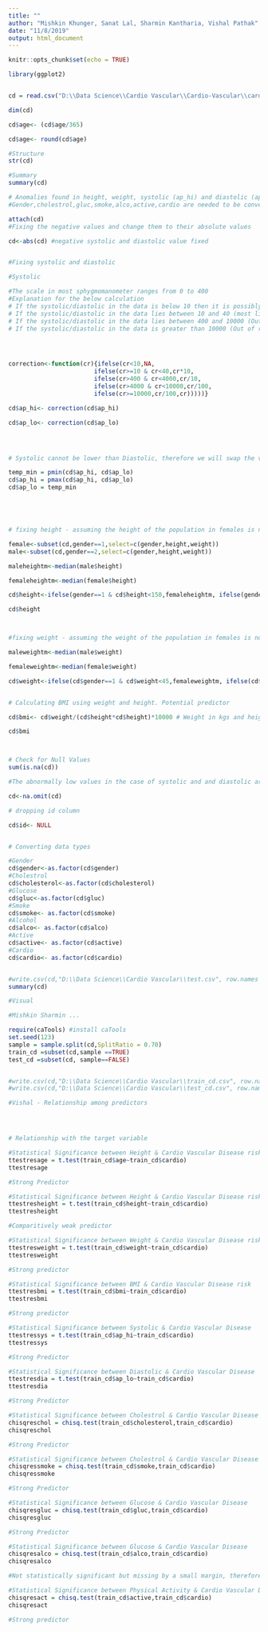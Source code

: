 ```yaml
---
title: ""
author: "Mishkin Khunger, Sanat Lal, Sharmin Kantharia, Vishal Pathak"
date: "11/8/2019"
output: html_document
---
```


```r
knitr::opts_chunk$set(echo = TRUE)
```


```r
library(ggplot2)


cd = read.csv("D:\\Data Science\\Cardio Vascular\\Cardio-Vascular\\cardio.csv")

dim(cd)

cd$age<- (cd$age/365)

cd$age<- round(cd$age) 
```

```r

#Structure
str(cd)

#Summary
summary(cd)

# Anomalies found in height, weight, systolic (ap_hi) and diastolic (ap_lo)
#Gender,cholestrol,gluc,smoke,alco,active,cardio are needed to be converted into categorical variable

```


```r
attach(cd)
#Fixing the negative values and change them to their absolute values

cd<-abs(cd) #negative systolic and diastolic value fixed 


#Fixing systolic and diastolic

#Systolic 

#The scale in most sphygmomanometer ranges from 0 to 400 
#Explanation for the below calculation
# If the systolic/diastolic in the data is below 10 then it is possibly an error and would be 
# If the systolic/diastolic in the data lies between 10 and 40 (most likely a typing error), then the data will be multiplied by 10
# If the systolic/diastolic in the data lies between 400 and 10000 (Out of range and possible typing errors), then the data will be divided by 100
# If the systolic/diastolic in the data is greater than 10000 (Out of range and possible typing errors), then the data will be divided by 100




correction<-function(cr){ifelse(cr<10,NA,
                        ifelse(cr>=10 & cr<40,cr*10,        
                        ifelse(cr>400 & cr<4000,cr/10,
                        ifelse(cr>4000 & cr<10000,cr/100,       
                        ifelse(cr>=10000,cr/100,cr)))))}

cd$ap_hi<- correction(cd$ap_hi)

cd$ap_lo<- correction(cd$ap_lo)




# Systolic cannot be lower than Diastolic, therefore we will swap the values where such is the case in the dataset

temp_min = pmin(cd$ap_hi, cd$ap_lo)
cd$ap_hi = pmax(cd$ap_hi, cd$ap_lo)
cd$ap_lo = temp_min





# fixing height - assuming the height of the population in females is not less than 150 cm(approx. 4 feet 11 inches) and not less than 155 cm(5 ft 1 inches) in males . Replacing the value below these parameters by their respective medians 

female<-subset(cd,gender==1,select=c(gender,height,weight))
male<-subset(cd,gender==2,select=c(gender,height,weight))

maleheightm<-median(male$height)

femaleheightm<-median(female$height)

cd$height<-ifelse(gender==1 & cd$height<150,femaleheightm, ifelse(gender==2 & cd$height<155,maleheightm,cd$height) )

cd$height



#fixing weight - assuming the weight of the population in females is not less than 45 kgs and not less than 55kgs  in males and both are not greater than 120Kgs. Replacing the value below these parameters by their respective means 

maleweightm<-median(male$weight)

femaleweightm<-median(female$weight)

cd$weight<-ifelse(cd$gender==1 & cd$weight<45,femaleweightm, ifelse(cd$gender==1 & cd$weight>120,femaleweightm,ifelse(cd$gender==2 & cd$weight<55,maleweightm,ifelse(cd$gender==2 & cd$weight>120,maleweightm,cd$weight))))


# Calculating BMI using weight and height. Potential predictor 

cd$bmi<- cd$weight/(cd$height*cd$height)*10000 # Weight in kgs and height in cms

cd$bmi



# Check for Null Values
sum(is.na(cd))

#The abnormally low values in the case of systolic and and diastolic are converted to NA. As they are very low in number (32) and contribute to only 0.04% of the data, they can be dropped.  

cd<-na.omit(cd) 

# dropping id column 

cd$id<- NULL


# Converting data types

#Gender
cd$gender<-as.factor(cd$gender)
#Cholestrol
cd$cholesterol<-as.factor(cd$cholesterol)
#Glucose
cd$gluc<-as.factor(cd$gluc)
#Smoke
cd$smoke<- as.factor(cd$smoke)
#Alcohol
cd$alco<- as.factor(cd$alco)
#Active
cd$active<- as.factor(cd$active)
#Cardio
cd$cardio<- as.factor(cd$cardio)


#write.csv(cd,"D:\\Data Science\\Cardio Vascular\\test.csv", row.names = TRUE)
summary(cd)


```

```r
#Visual 

#Mishkin Sharmin ...

```



```r
require(caTools) #install caTools
set.seed(123)
sample = sample.split(cd,SplitRatio = 0.70)
train_cd =subset(cd,sample ==TRUE)
test_cd =subset(cd, sample==FALSE)


#write.csv(cd,"D:\\Data Science\\Cardio Vascular\\train_cd.csv", row.names = TRUE)
#write.csv(cd,"D:\\Data Science\\Cardio Vascular\\test_cd.csv", row.names = TRUE)
```


```r

#Vishal - Relationship among predictors




# Relationship with the target variable

#Statistical Significance between Height & Cardio Vascular Disease risk 
ttestresage = t.test(train_cd$age~train_cd$cardio)
ttestresage

#Strong Predictor

#Statistical Significance between Height & Cardio Vascular Disease risk 
ttestresheight = t.test(train_cd$height~train_cd$cardio)
ttestresheight

#Comparitively weak predictor

#Statistical Significance between Weight & Cardio Vascular Disease risk 
ttestresweight = t.test(train_cd$weight~train_cd$cardio)
ttestresweight

#Strong predictor

#Statistical Significance between BMI & Cardio Vascular Disease risk 
ttestresbmi = t.test(train_cd$bmi~train_cd$cardio)
ttestresbmi

#Strong predictor

#Statistical Significance between Systolic & Cardio Vascular Disease 
ttestressys = t.test(train_cd$ap_hi~train_cd$cardio)
ttestressys 

#Strong Predictor

#Statistical Significance between Diastolic & Cardio Vascular Disease 
ttestresdia = t.test(train_cd$ap_lo~train_cd$cardio)
ttestresdia 

#Strong Predictor

#Statistical Significance between Cholestrol & Cardio Vascular Disease 
chisqreschol = chisq.test(train_cd$cholesterol,train_cd$cardio)
chisqreschol 

#Strong Predictor

#Statistical Significance between Cholestrol & Cardio Vascular Disease 
chisqressmoke = chisq.test(train_cd$smoke,train_cd$cardio)
chisqressmoke 

#Strong Predictor

#Statistical Significance between Glucose & Cardio Vascular Disease
chisqresgluc = chisq.test(train_cd$gluc,train_cd$cardio)
chisqresgluc 

#Strong Predictor

#Statistical Significance between Glucose & Cardio Vascular Disease
chisqresalco = chisq.test(train_cd$alco,train_cd$cardio)
chisqresalco 

#Not statistically significant but missing by a small margin, therefore it is optional to consider it as a predictor

#Statistical Significance between Physical Activity & Cardio Vascular Disease risk 
chisqresact = chisq.test(train_cd$active,train_cd$cardio)
chisqresact

#Strong predictor



```